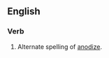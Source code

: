 ==English==

===Verb===
{{en-verb|anodises|anodising|anodised|anodised}}

# Alternate spelling of [[anodize]].